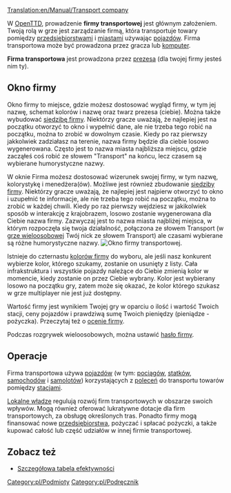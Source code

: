 [[Translation:en/Manual/Transport company]]

W [[pl/Manual/OpenTTD|OpenTTD]], prowadzenie '''firmy transportowej''' jest głównym założeniem. Twoją rolą w grze jest zarządzanie firmą, która transportuje towary pomiędzy [[pl/Manual/Base Set/Economy/Przedsiębiorstwa|przedsiębiorstwami]] i [[pl/Manual/Miasta|miastami]] używając [[pl/Manual/Base Set/Vehicles/Pojazdy|pojazdów]]. Firma transportowa może być prowadzona przez gracza lub [[pl/Trash/Ustawienia/Rywale|komputer]].

'''Firma transportowa''' jest prowadzona przez [[pl/Manual/Prezes firmy transportowej|prezesa]] (dla twojej firmy jesteś nim ty).

==Okno firmy==
Okno firmy to miejsce, gdzie możesz dostosować wygląd firmy, w tym jej nazwę, schemat kolorów i nazwę oraz twarz prezesa (ciebie). Można także wybudować [[pl/Manual/Siedziba firmy|siedzibę firmy]]. Niektórzy gracze uważają, że najlepiej jest na początku otworzyć to okno i wypełnić dane, ale nie trzeba tego robić na początku, można to zrobić w dowolnym czasie. Kiedy po raz pierwszy jakkolwiek zadziałasz na terenie, nazwa firmy będzie dla ciebie losowo wygenerowana. Często jest to nazwa miasta najbliższa miejscu, gdzie zacząłeś coś robić ze słowem "Transport" na końcu, lecz czasem są wybierane humorystyczne nazwy.

W oknie Firma możesz dostosować wizerunek swojej firmy, w tym nazwę, kolorystykę i menedżera(ów). Możliwe jest również zbudowanie [[pl/Manual/Siedziba firmy|siedziby firmy]]. Niektórzy gracze uważają, że najlepiej jest najpierw otworzyć to okno i uzupełnić te informacje, ale nie trzeba tego robić na początku, można to zrobić w każdej chwili. Kiedy po raz pierwszy wejdziesz w jakikolwiek sposób w interakcję z krajobrazem, losowo zostanie wygenerowana dla Ciebie nazwa firmy. Zazwyczaj jest to nazwa miasta najbliżej miejsca, w którym rozpoczęła się twoja działalność, połączona ze słowem Transport (w [[pl/Manual/Gra wieloosobowa|grze wieloosobowej]] Twój nick ze słowem Transport) ale czasami wybierane są różne humorystyczne nazwy. 
[[File:en/OknoFirmyPL.png|center|frame|Okno firmy transportowej.]]

Istnieje do czternastu [[pl/Manual/Kolory firmy|kolorów firmy]] do wyboru, ale jeśli nasz konkurent wybierze kolor, którego szukamy, zostanie on usunięty z listy. Cała infrakstruktura i wszystkie pojazdy należące do Ciebie zmienią kolor w momencie, kiedy zostanie on przez Ciebie wybrany. Kolor jest wybierany losowo na początku gry, zatem może się okazać, że kolor którego szukasz w grze multiplayer nie jest już dostępny.

Wartość firmy jest wynikiem Twojej gry w oparciu o ilość i wartość Twoich stacji, ceny pojazdów i prawdziwą sumę Twoich pieniędzy (pieniądze - pożyczka). Przeczytaj też o [[pl/Ocena firmy|ocenie firmy]]. 

Podczas rozgrywek wieloosobowych, można ustawić [[pl/Archive/Manual/Settings/Hasło firmy|hasło firmy]].

==Operacje==
Firma transportowa używa [[pl/Manual/Base Set/Vehicles/Pojazdy|pojazdów]] (w tym: [[pl/Manual/Base Set/Vehicles/Pociągi|pociągów]], [[pl/Manual/Base Set/Vehicles/Statki|statków]], [[pl/Samochody|samochodów]] i [[pl/Manual/Base Set/Vehicles/Samoloty|samolotów]]) korzystających z [[pl/Manual/Polecenia|poleceń]] do transportu towarów pomiędzy [[pl/Manual/Stacje|stacjami]]. 

[[pl/Lokalne władze|Lokalne władze]] regulują rozwój firm transportowych w obszarze swoich wpływów. Mogą również oferować lukratywne dotacje dla firm transportowych, za obsługę określonych tras. Ponadto firmy mogą finansować nowe [[pl/Manual/Base Set/Economy/Przedsiębiorstwa|przedsiębiorstwa]], pożyczać i spłacać pożyczki, a także kupować całość lub część udziałów w innej firmie transportowej. 

==Zobacz też==
*[[pl/Manual/Szczegółowa tabela efektywności|Szczegółowa tabela efektywności]]

[[Category:pl/Podmioty]]
[[Category:pl/Podręcznik]]